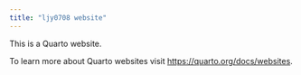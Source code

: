 ```yaml
---
title: "ljy0708 website"
---
```


This is a Quarto website.

To learn more about Quarto websites visit <https://quarto.org/docs/websites>.
